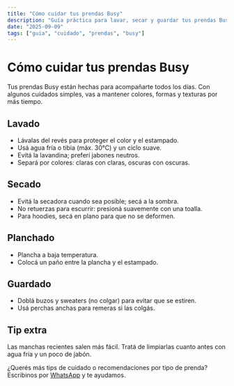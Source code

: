 ```yaml
---
title: "Cómo cuidar tus prendas Busy"
description: "Guía práctica para lavar, secar y guardar tus prendas Busy y que te acompañen por mucho tiempo."
date: "2025-09-09"
tags: ["guia", "cuidado", "prendas", "busy"]
---
```


# Cómo cuidar tus prendas Busy

Tus prendas Busy están hechas para acompañarte todos los días. Con algunos cuidados simples, vas a mantener colores, formas y texturas por más tiempo.

## Lavado

- Lávalas del revés para proteger el color y el estampado.
- Usá agua fría o tibia (máx. 30°C) y un ciclo suave.
- Evitá la lavandina; preferí jabones neutros.
- Separá por colores: claras con claras, oscuras con oscuras.

## Secado

- Evitá la secadora cuando sea posible; secá a la sombra.
- No retuerzas para escurrir: presioná suavemente con una toalla.
- Para hoodies, secá en plano para que no se deformen.

## Planchado

- Plancha a baja temperatura.
- Colocá un paño entre la plancha y el estampado.

## Guardado

- Doblá buzos y sweaters (no colgar) para evitar que se estiren.
- Usá perchas anchas para remeras si las colgás.

## Tip extra

Las manchas recientes salen más fácil. Tratá de limpiarlas cuanto antes con agua fría y un poco de jabón.

¿Querés más tips de cuidado o recomendaciones por tipo de prenda? Escribinos por [WhatsApp](https://wa.me/542236680041) y te ayudamos.
